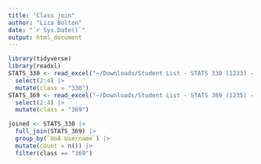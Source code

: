```yaml
---
title: "Class join"
author: "Liza Bolton"
date: "`r Sys.Date()`"
output: html_document
---
```


```r
library(tidyverse)
library(readxl)
STATS_330 <- read_excel("~/Downloads/Student List - STATS 330 (1233) - 19_07_2023 (1).xlsx") |> 
  select(2:4) |> 
  mutate(class = "330")
STATS_369 <- read_excel("~/Downloads/Student List - STATS 369 (1235) - 19_07_2023 (1).xlsx") |> 
  select(2:4) |> 
  mutate(class = "369")

joined <- STATS_330 |> 
  full_join(STATS_369) |> 
  group_by(`UoA Username`) |> 
  mutate(count = n()) |> 
  filter(class == "369")


```

